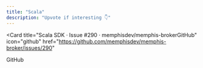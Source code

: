 ```yaml
---
title: "Scala"
description: "Upvote if interesting 👇"
---
```


<Card
  title="Scala SDK · Issue #290 · memphisdev/memphis-brokerGitHub"
  icon="github"
  href="https://github.com/memphisdev/memphis-broker/issues/290"
>
  GitHub
</Card>
